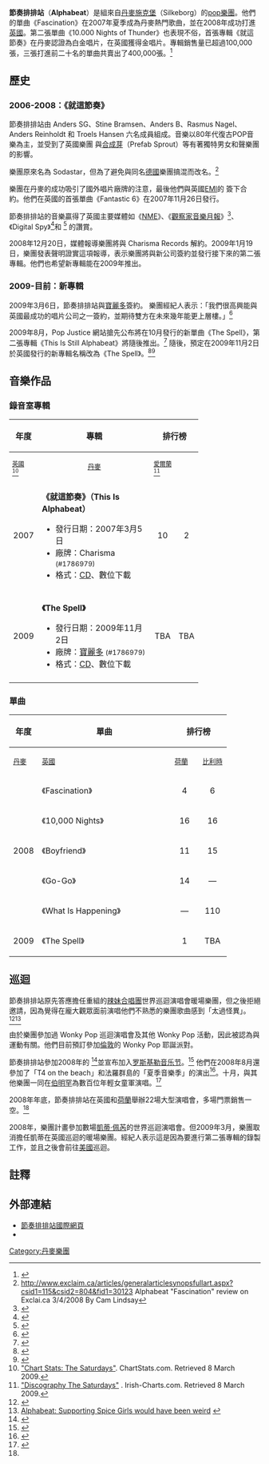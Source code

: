 {{Infobox Musical artist <!-- See Wikipedia:WikiProject_Musicians -->
| Name                = 節奏排排站<br />Alphabeat
| Img                 = Alphabeat .jpg
| Img_capt            = 節奏排排站在2008年[[瑞典|瑞典]]的表演
| Img_size            = 
| Landscape           = 
| Background          = group_or_band
| Alias               = 
| Origin              = {{DEN}}[[施克堡|施克堡]]
| Genre               = [[Euro_pop|Euro pop]]、[[Dance-pop|Dance-pop]]、[[Indie_pop|Indie pop]]
| Years_active        = 2004 - 
| Label               = [[哥本哈根唱片|哥本哈根唱片]], [[寶麗多|寶麗多]]
| Associated_acts     = 
| URL                 = [http://www.thisisalphabeat.com// thisisalphabeat.com][http://www.myspace.com/thisisalphabeat / myspace.com/thisisalphabeat]
| Current_members     = Anders SG<br />Stine Bramsen<br />Anders B<br />Rasmus Nagel<br />Anders Reinholdt<br />Troels Hansen
| Past_members        = 
}}
'''節奏排排站'''（'''Alphabeat'''）是組來自[[丹麥|丹麥]][[施克堡|施克堡]]（Silkeborg）的[[pop音樂|pop樂團]]。他們的單曲《Fascination》在2007年夏季成為丹麥熱門歌曲，並在2008年成功打進[[英國|英國]]。第二張單曲《10.000 Nights of Thunder》也表現不俗，首張專輯《就這節奏》在丹麥認證為白金唱片，在英國獲得金唱片。專輯銷售量已超過100,000張，三張打進前二十名的單曲共賣出了400,000張。<ref name="allscandinavian.com">{{Cite web |url=http://allscandinavian.com/349/alphabeat-receives-uk-gold-record-tour/ |title=存档副本 |accessdate=2009-10-15 |archive-date=2015-01-01 |archive-url=https://web.archive.org/web/20150101201238/http://allscandinavian.com/349/alphabeat-receives-uk-gold-record-tour/ |dead-url=no }}</ref>

==歷史==
===2006-2008：《就這節奏》===
節奏排排站由 Anders SG、Stine Bramsen、Anders B、Rasmus Nagel、Anders Reinholdt 和 Troels Hansen 六名成員組成。音樂以80年代復古POP音樂為主，並受到了英國樂團 {{link-en|Deacon Blue|Deacon Blue}} 與[[合成芽|合成芽]]（Prefab Sprout）等有著獨特男女和聲樂團的影響。

樂團原來名為 Sodastar，但為了避免與同名[[德國|德國]]樂團搞混而改名。<ref>http://www.exclaim.ca/articles/generalarticlesynopsfullart.aspx?csid1=115&csid2=804&fid1=30123 {{Wayback|url=http://www.exclaim.ca/articles/generalarticlesynopsfullart.aspx?csid1=115&csid2=804&fid1=30123 |date=20090122121954 }}  Alphabeat "Fascination" review on Exclai.ca 3/4/2008 By Cam Lindsay</ref>

樂團在丹麥的成功吸引了國外唱片廠牌的注意，最後他們與英國[[EMI|EMI]]的 {{link-en|Charisma Records|Charisma Records}} 簽下合約。他們在英國的首張單曲《Fantastic 6》在2007年11月26日發行。

節奏排排站的音樂贏得了英國主要媒體如《[[NME|NME]]》、《[[觀察家報|觀察家音樂月報]]》<ref>{{Cite web |url=http://www.guardian.co.uk/music/2008/may/30/popandrock.shopping1 |title=存档副本 |access-date=2009-10-15 |archive-date=2012-11-14 |archive-url=https://web.archive.org/web/20121114051147/http://www.guardian.co.uk/music/2008/may/30/popandrock.shopping1 |dead-url=no }}</ref>、《Digital Spy》<ref>{{Cite web |url=http://www.digitalspy.co.uk/music/a79928/alphabeat-fantastic-six.html |title=Alphabeat: Fantastic Six - Nick Levine, Digital Spy<!-- Bot generated title --> |access-date=2009-10-15 |archive-date=2009-01-22 |archive-url=https://web.archive.org/web/20090122130117/http://www.digitalspy.co.uk/music/a79928/alphabeat-fantastic-six.html |dead-url=no }}</ref>和 {{link-en|Popjustice|Popjustice}}<ref>{{Cite web |url=http://www.popjustice.com/index.php?option=com_content&task=view&id=1821&Itemid=279 |title=Popjustice - Alphabeat - 'Fantastic Six'<!-- Bot generated title --> |access-date=2009-10-15 |archive-date=2012-03-15 |archive-url=https://web.archive.org/web/20120315115247/http://www.popjustice.com/index.php?option=com_content&task=view&id=1821&Itemid=279 |dead-url=no }}</ref> 的讚賞。

2008年12月20日，媒體報導樂團將與 Charisma Records 解約。2009年1月19日，樂團發表聲明證實這項報導，表示樂團將與新公司簽約並發行接下來的第二張專輯。他們也希望新專輯能在2009年推出。

===2009-目前：新專輯===
2009年3月6日，節奏排排站與[[寶麗多|寶麗多]]簽約。 樂團經紀人表示：「我們很高興能與英國最成功的唱片公司之一簽約，並期待雙方在未來幾年能更上層樓。」<ref>{{Cite web |url=http://www.digitalspy.co.uk/music/a148789/alphabeat-sign-new-record-deal.html |title=存档副本 |access-date=2009-10-15 |archive-date=2009-06-15 |archive-url=https://web.archive.org/web/20090615061622/http://www.digitalspy.co.uk/music/a148789/alphabeat-sign-new-record-deal.html |dead-url=no }}</ref>

2009年8月，Pop Justice 網站搶先公布將在10月發行的新單曲《The Spell》，第二張專輯《This Is Still Alphabeat》將隨後推出。<ref>{{Cite web |url=http://www.facebook.com/Alphabeat#/note.php?note_id=150328215672&ref=mf |title=存档副本 |access-date=2009-10-15 |archive-date=2021-02-18 |archive-url=https://web.archive.org/web/20210218073855/https://www.facebook.com/Alphabeat#/note.php?note_id=150328215672&ref=mf |dead-url=no }}</ref> 隨後，預定在2009年11月2日於英國發行的新專輯名稱改為《The Spell》。<ref>{{cite web
  | title =Alphabeat to release second album
  | publisher =BBC Newsbeat
  | date =2009-08-21
  | url =http://news.bbc.co.uk/newsbeat/hi/music/newsid_10000000/newsid_10001100/10001121.stm
  | accessdate =2009-08-21
  | archive-date =2009-08-26
  | archive-url =https://web.archive.org/web/20090826195103/http://news.bbc.co.uk/newsbeat/hi/music/newsid_10000000/newsid_10001100/10001121.stm
  | dead-url =no
  }}</ref><ref name="Digital Spy">{{cite web
  | title =Alphabeat LP 'influenced by '90s dance'
  | publisher =Digital Spy
  | date =24 September 2009
  | url =http://www.digitalspy.co.uk/music/a178942/alphabeat-lp-influenced-by-90s-dance.html
  | accessdate =21 August 2009
  | archive-date =2009-10-28
  | archive-url =https://web.archive.org/web/20091028211246/http://www.digitalspy.co.uk/music/a178942/alphabeat-lp-influenced-by-90s-dance.html
  | dead-url =no
  }}</ref>

==音樂作品==
===錄音室專輯===
<!--When adding/changing chart data please cite a reliable source. No fan sites. For more information see Wikipedia:Verifiability-->
{|class="wikitable" border="1"
|-
! rowspan="2"|年度
! rowspan="2" width="210"|專輯
! colspan="3"|排行榜
! width="130" rowspan="2"|唱片認證<br /><small>(認證門檻)</small>
|-
!style="width:3em;font-size:75%;"| [[英國專輯榜|英國]]<br /><ref name="ukcharts">[https://archive.is/20120730160257/http://www.chartstats.com/artistinfo.php?id=12132 "Chart Stats: The Saturdays"]. ChartStats.com. Retrieved 8 March 2009.</ref>
!align="center" valign="top" width="40"|<small>[[丹麥|丹麥]]
!style="width:3em;font-size:75%;"| [[愛爾蘭|愛爾蘭]]<br /><ref name="irishcharts">[http://www.irish-charts.com/showinterpret.asp?interpret=The+Saturdays "Discography The Saturdays"] {{Wayback|url=http://www.irish-charts.com/showinterpret.asp?interpret=The+Saturdays |date=20101010102239 }}. Irish-Charts.com. Retrieved 8 March 2009.</ref>
|- 
|2007
|'''《就這節奏》（This Is Alphabeat）'''
*發行日期：2007年3月5日
*廠牌：Charisma <small>(#1786979)</small>
*格式：[[CD|CD]]、數位下載
|align="center"| 10
|align="center"| 2
|align="center"| 54
|
*[[英國|英國]]：金唱片<ref>{{cite web|url=http://www.bpi.co.uk/certifiedawards/search.aspx |title=存档副本 |accessdate=2010-11-24 |deadurl=yes |archiveurl=https://web.archive.org/web/20110511120001/http://www.bpi.co.uk/certifiedawards/search.aspx |archivedate=2011-05-11 }}</ref>
*
|-
|- 
|2009
|'''《The Spell》'''
*發行日期：2009年11月2日
*廠牌：[[寶麗多|寶麗多]] <small>(#1786979)</small>
*格式：[[CD|CD]]、數位下載
|align="center"| TBA
|align="center"| TBA
|align="center"| TBA
|
*英國：-
|-
|}

===單曲===
{|class="wikitable"
!rowspan="2"|年度
!rowspan="2" width="250px"|單曲
!colspan="7"|排行榜
!width="250" rowspan="2"|專輯
|-
!width="40"|<small>[[丹麥|丹麥]]</small>
!width="40"|<small>[[英國單曲榜|英國]]</small>
!width="40"|<small>[[荷蘭|荷蘭]]</small>
!width="40"|<small>[[比利時|比利時]]</small>
!width="40"|<small>[[愛爾蘭|愛爾蘭]]</small>
!width="40"|<small>[[瑞典|瑞典]]</small>
!width="40"|<small>[[德國|德國]]</small>
|-
|rowspan="5"|2008
|《Fascination》
|align="center"| 4
|align="center"| 6
|align="center"| 4
|align="center"| 2
|align="center"| 23 
|align="center"| 38
|align="center"| 48
|rowspan="5"| 《就這節奏》
|-
|《10,000 Nights》
|align="center"| 16
|align="center"| 16
|align="center"| 24
|align="center"| —
|align="center"| —
|align="center"| —
|align="center"| —
|-
|《Boyfriend》
|align="center"| 11
|align="center"| 15
|align="center"| 12
|align="center"| —
|align="center"| 49
|align="center"| —
|align="center"| —
|-
|《Go-Go》
|align="center"| 14
|align="center"| —
|align="center"| —
|align="center"| —
|align="center"| —
|align="center"| —
|align="center"| —
|-
|《What Is Happening》
|align="center"| —
|align="center"| 110
|align="center"| —
|align="center"| —
|align="center"| —
|align="center"| —
|align="center"| —
|-
|2009
|《The Spell》
|align="center"| 1
|align="center"| TBA
|align="center"| TBA
|align="center"| TBA
|align="center"| TBA
|align="center"| TBA
|align="center"| TBA
|rowspan="1"| 《The Spell》
|}

==巡迴==
節奏排排站原先答應擔任重組的[[辣妹合唱團|辣妹合唱團]]世界巡迴演唱會暖場樂團，但之後拒絕邀請，因為覺得在龐大觀眾面前演唱他們不熟悉的樂團歌曲感到「太過怪異」。<ref>{{Cite web |url=http://www.thaindian.com/newsportal/entertainment/spice-girls-snubbed-by-danish-band-alphabeat_1006192.html |title=» Spice Girls snubbed by Danish band Alphabeat - Thaindian News<!-- Bot generated title --> |access-date=2009-10-15 |archive-date=2016-03-05 |archive-url=https://web.archive.org/web/20160305010335/http://www.thaindian.com/newsportal/entertainment/spice-girls-snubbed-by-danish-band-alphabeat_1006192.html |dead-url=no }}</ref><ref>[http://www.inthenews.co.uk/entertainment/music/alphabeat-supporting-spice-girls-would-have-been-weird-$1225548.htm Alphabeat: Supporting Spice Girls would have been weird] {{webarchive|url=https://web.archive.org/web/20120301144958/http://www.inthenews.co.uk/entertainment/music/alphabeat-supporting-spice-girls-would-have-been-weird-%241225548.htm |date=2012-03-01 }} </ref>

由於樂團參加過 Wonky Pop 巡迴演唱會及其他 Wonky Pop 活動，因此被認為與 {{link-en|Wonky Pop|Wonky Pop}} 運動有關。他們目前預訂參加[[倫敦|倫敦]]的 Wonky Pop 耶誕派對。

節奏排排站參加2008年的 {{link-en|T in the Park|T in the Park}}<ref>{{Cite web |url=http://www.bbc.co.uk/tinthepark/2008/artist/alphabeat/ |title=存档副本 |access-date=2009-10-15 |archive-date=2016-01-22 |archive-url=https://web.archive.org/web/20160122141649/http://www.bbc.co.uk/tinthepark/2008/artist/alphabeat/ |dead-url=no }}</ref>並宣布加入[[罗斯基勒音乐节|罗斯基勒音乐节]]。<ref>{{cite web|url=http://www.roskilde-festival.dk/2008/frontpage/system/bands/singleband/alphabeat/ |title=存档副本 |accessdate=2008-11-16 |deadurl=yes |archiveurl=https://web.archive.org/web/20080420181638/http://www.roskilde-festival.dk/2008/frontpage/system/bands/singleband/alphabeat/ |archivedate=2008-04-20 }}</ref> 他們在2008年8月還參加了「T4 on the beach」和法羅群島的「夏季音樂季」的演出<ref>{{cite web |url=http://www.summarfestivalur.fo/english/?id=2&uid=106 |title=存档副本 |accessdate=2009-10-15 |deadurl=yes |archiveurl=https://web.archive.org/web/20081230231325/http://www.summarfestivalur.fo/english/?id=2&uid=106 |archivedate=2008-12-30 }}</ref>。十月，與其他樂團一同在[[伯明罕|伯明罕]]為數百位年輕女童軍演唱。<ref>{{cite web|url=http://www.girlguiding.org.uk/xq/asp/sID.567/aID.3416/qx/biggig/article.asp |title=存档副本 |accessdate=2008-11-16 |deadurl=yes |archiveurl=https://web.archive.org/web/20080804120915/http://www.girlguiding.org.uk/xq/asp/sID.567/aID.3416/qx/biggig/article.asp |archivedate=2008-08-04 }}</ref>

2008年年底，節奏排排站在英國和[[荷蘭|荷蘭]]舉辦22場大型演唱會，多場門票銷售一空。<ref name="allscandinavian.com" />

2008年，樂團計畫參加數場[[凱蒂·佩芮|凱蒂·佩芮]]的世界巡迴演唱會。但2009年3月，樂團取消擔任凱蒂在英國巡迴的暖場樂團。經紀人表示這是因為要進行第二張專輯的錄製工作，並且之後會前往[[美國|美國]]巡迴。

== 註釋 ==
{{reflist}}

== 外部連結 ==
* [http://www.thisisalphabeat.com 節奏排排站國際網頁] {{Wayback|url=http://www.thisisalphabeat.com/ |date=20100304134127 }}
* {{myspace|thisisalphabeat|Alphabeat}}


{{Authority control}}
{{DEFAULTSORT:Alphabeat}}
[[Category:丹麥樂團|Category:丹麥樂團]]